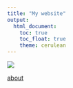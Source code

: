 ```yaml
---
title: "My website"
output: 
  html_document:
    toc: true
    toc_float: true
    theme: cerulean
---
```

![](https://i.ytimg.com/vi/h-Msoyo7IQ4/maxresdefault.jpg)

[about](about.html)